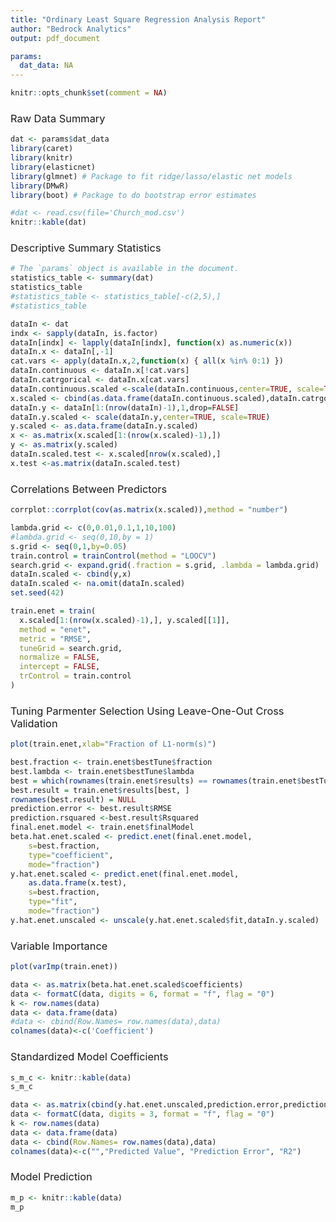 ```yaml
---
title: "Ordinary Least Square Regression Analysis Report"
author: "Bedrock Analytics"
output: pdf_document 

params:
  dat_data: NA
---
```

<style type="text/css">

h1.title {
  font-size: 24px;
  font-weight: normal;
}
h3 {
  font-weight:normal;
}
.reveal section img { 
  background:none; 
  border:none; 
  box-shadow:none; 
  }
</style>
```r
knitr::opts_chunk$set(comment = NA)
```
### Raw Data Summary
```r
dat <- params$dat_data
library(caret)
library(knitr)
library(elasticnet)
library(glmnet) # Package to fit ridge/lasso/elastic net models
library(DMwR)
library(boot) # Package to do bootstrap error estimates

#dat <- read.csv(file='Church_mod.csv')
knitr::kable(dat)

```


### Descriptive Summary Statistics
```r
# The `params` object is available in the document.
statistics_table <- summary(dat)
statistics_table
#statistics_table <- statistics_table[-c(2,5),]
#statistics_table
```


```r
dataIn <- dat
indx <- sapply(dataIn, is.factor)
dataIn[indx] <- lapply(dataIn[indx], function(x) as.numeric(x))
dataIn.x <- dataIn[,-1]
cat.vars <- apply(dataIn.x,2,function(x) { all(x %in% 0:1) })
dataIn.continuous <- dataIn.x[!cat.vars]
dataIn.catrgorical <- dataIn.x[cat.vars]
dataIn.continuous.scaled <-scale(dataIn.continuous,center=TRUE, scale=TRUE)
x.scaled <- cbind(as.data.frame(dataIn.continuous.scaled),dataIn.catrgorical)
dataIn.y <- dataIn[1:(nrow(dataIn)-1),1,drop=FALSE]
dataIn.y.scaled <- scale(dataIn.y,center=TRUE, scale=TRUE)
y.scaled <- as.data.frame(dataIn.y.scaled)
x <- as.matrix(x.scaled[1:(nrow(x.scaled)-1),])
y <- as.matrix(y.scaled)
dataIn.scaled.test <- x.scaled[nrow(x.scaled),]
x.test <-as.matrix(dataIn.scaled.test)
```

### Correlations Between Predictors
```r
corrplot::corrplot(cov(as.matrix(x.scaled)),method = "number")
```

```r
lambda.grid <- c(0,0.01,0.1,1,10,100)
#lambda.grid <- seq(0,10,by = 1)
s.grid <- seq(0,1,by=0.05)
train.control = trainControl(method = "LOOCV")
search.grid <- expand.grid(.fraction = s.grid, .lambda = lambda.grid)
dataIn.scaled <- cbind(y,x)
dataIn.scaled <- na.omit(dataIn.scaled)
set.seed(42)

train.enet = train(
  x.scaled[1:(nrow(x.scaled)-1),], y.scaled[[1]],
  method = "enet",
  metric = "RMSE",
  tuneGrid = search.grid,
  normalize = FALSE,
  intercept = FALSE,
  trControl = train.control
)
```

### Tuning Parmenter Selection Using Leave-One-Out Cross Validation
```r
plot(train.enet,xlab="Fraction of L1-norm(s)")
```


```r


best.fraction <- train.enet$bestTune$fraction
best.lambda <- train.enet$bestTune$lambda
best = which(rownames(train.enet$results) == rownames(train.enet$bestTune))
best.result = train.enet$results[best, ]
rownames(best.result) = NULL
prediction.error <- best.result$RMSE
prediction.rsquared <-best.result$Rsquared
final.enet.model <- train.enet$finalModel
beta.hat.enet.scaled <- predict.enet(final.enet.model,
    s=best.fraction,
    type="coefficient",
    mode="fraction")
y.hat.enet.scaled <- predict.enet(final.enet.model,
    as.data.frame(x.test),
    s=best.fraction,
    type="fit",
    mode="fraction")
y.hat.enet.unscaled <- unscale(y.hat.enet.scaled$fit,dataIn.y.scaled)

```
### Variable Importance
```r
plot(varImp(train.enet))
```

```r
data <- as.matrix(beta.hat.enet.scaled$coefficients)
data <- formatC(data, digits = 6, format = "f", flag = "0")
k <- row.names(data)
data <- data.frame(data)
#data <- cbind(Row.Names= row.names(data),data)
colnames(data)<-c('Coefficient')

```
### Standardized Model Coefficients
```r
s_m_c <- knitr::kable(data)
s_m_c
```

```r
data <- as.matrix(cbind(y.hat.enet.unscaled,prediction.error,prediction.rsquared))
data <- formatC(data, digits = 3, format = "f", flag = "0")
k <- row.names(data)
data <- data.frame(data)
data <- cbind(Row.Names= row.names(data),data)
colnames(data)<-c("","Predicted Value", "Prediction Error", "R2")
```

### Model Prediction
```r
m_p <- knitr::kable(data)
m_p
```
